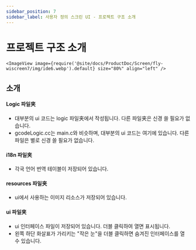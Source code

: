 ```yaml
---
sidebar_position: 7
sidebar_label: 사용자 정의 스크린 UI - 프로젝트 구조 소개
---
```


# 프로젝트 구조 소개


    <ImageView image={require('@site/docs/ProductDoc/Screen/fly-wiscreen7/img/ide6.webp').default} size="80%" align="left" />



## 소개
#### Logic 파일夹
* 대부분의 ui 코드는 logic 파일夹에서 작성됩니다. 다른 파일夹은 신경 쓸 필요가 없습니다.
* gcodeLogic.cc는 main.c와 비슷하며, 대부분의 ui 코드는 여기에 있습니다. 다른 파일은 별로 신경 쓸 필요가 없습니다.

#### i18n 파일夹
* 각국 언어 번역 테이블이 저장되어 있습니다.

#### resources 파일夹
* ui에서 사용하는 이미지 리소스가 저장되어 있습니다.

#### ui 파일夹
* ui 인터페이스 파일이 저장되어 있습니다. 더블 클릭하여 열면 표시됩니다.
* 왼쪽 하단 화살표가 가리키는 "작은 눈"을 더블 클릭하면 숨겨진 인터페이스를 열 수 있습니다.